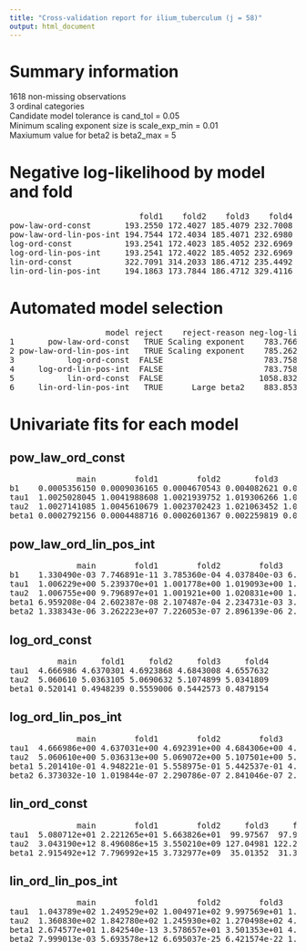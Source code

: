 ```yaml
---
title: "Cross-validation report for ilium_tuberculum (j = 58)"
output: html_document
---
```

# Summary information
1618 non-missing observations  
3 ordinal categories  
Candidate model tolerance is cand_tol = 0.05  
Minimum scaling exponent size is scale_exp_min = 0.01  
Maxiumum value for beta2 is beta2_max = 5  

# Negative log-likelihood by model and fold
<pre>
                           fold1    fold2    fold3    fold4  
pow-law-ord-const       193.2550 172.4027 185.4079 232.7008  
pow-law-ord-lin-pos-int 194.7544 172.4034 185.4071 232.6980  
log-ord-const           193.2541 172.4023 185.4052 232.6969  
log-ord-lin-pos-int     193.2541 172.4022 185.4052 232.6969  
lin-ord-const           322.7091 314.2033 186.4712 235.4492  
lin-ord-lin-pos-int     194.1863 173.7844 186.4712 329.4116  
</pre>
# Automated model selection
<pre>
                    model reject    reject-reason neg-log-lik delta-neg-log-lik model-rank  
1       pow-law-ord-const   TRUE Scaling exponent    783.7664      7.882934e-03         NA  
2 pow-law-ord-lin-pos-int   TRUE Scaling exponent    785.2629      1.504370e+00         NA  
3           log-ord-const  FALSE                     783.7585      2.173666e-05          1  
4     log-ord-lin-pos-int  FALSE                     783.7585      0.000000e+00          2  
5           lin-ord-const  FALSE                    1058.8327      2.750742e+02          3  
6     lin-ord-lin-pos-int   TRUE      Large beta2    883.8534      1.000949e+02         NA  
</pre>
# Univariate fits for each model
## pow_law_ord_const  
<pre>
              main        fold1        fold2       fold3        fold4  
b1    0.0005356150 0.0009036165 0.0004670543 0.004082621 0.0015060008  
tau1  1.0025028045 1.0041988608 1.0021939752 1.019306266 1.0070359227  
tau2  1.0027141085 1.0045610679 1.0023702423 1.021063452 1.0076092174  
beta1 0.0002792156 0.0004488716 0.0002601367 0.002259819 0.0007393015  
</pre>
## pow_law_ord_lin_pos_int  
<pre>
              main        fold1        fold2        fold3        fold4  
b1    1.330490e-03 7.746891e-11 3.785360e-04 4.037840e-03 6.615364e-04  
tau1  1.006229e+00 5.239370e+01 1.001778e+00 1.019093e+00 1.003085e+00  
tau2  1.006755e+00 9.796897e+01 1.001921e+00 1.020831e+00 1.003336e+00  
beta1 6.959208e-04 2.602387e-08 2.107487e-04 2.234731e-03 3.236495e-04  
beta2 1.338343e-06 3.262223e+07 7.226053e-07 2.896139e-06 2.223713e-06  
</pre>
## log_ord_const  
<pre>
          main     fold1     fold2     fold3     fold4  
tau1  4.666986 4.6370301 4.6923868 4.6843008 4.6557632  
tau2  5.060610 5.0363105 5.0690632 5.1074899 5.0341809  
beta1 0.520141 0.4948239 0.5559006 0.5442573 0.4879154  
</pre>
## log_ord_lin_pos_int  
<pre>
              main        fold1        fold2        fold3        fold4  
tau1  4.666986e+00 4.637031e+00 4.692391e+00 4.684306e+00 4.655763e+00  
tau2  5.060610e+00 5.036313e+00 5.069072e+00 5.107501e+00 5.034181e+00  
beta1 5.201410e-01 4.948221e-01 5.558975e-01 5.442537e-01 4.879153e-01  
beta2 6.373032e-10 1.019844e-07 2.290786e-07 2.841046e-07 2.643164e-09  
</pre>
## lin_ord_const  
<pre>
              main        fold1        fold2     fold3     fold4  
tau1  5.080712e+01 2.221265e+01 5.663826e+01  99.97567  97.98053  
tau2  3.043190e+12 8.496086e+15 3.550210e+09 127.04981 122.24772  
beta1 2.915492e+12 7.796992e+15 3.732977e+09  35.01352  31.39706  
</pre>
## lin_ord_lin_pos_int  
<pre>
              main        fold1        fold2        fold3        fold4  
tau1  1.043789e+02 1.249529e+02 1.004971e+02 9.997569e+01 1.234489e+01  
tau2  1.360830e+02 1.842780e+02 1.245930e+02 1.270498e+02 4.929406e+08  
beta1 2.674577e+01 1.842540e-13 3.578657e+01 3.501353e+01 4.601834e+08  
beta2 7.999013e-03 5.693578e+12 6.695037e-25 6.421574e-22 1.832343e-06  
</pre>
